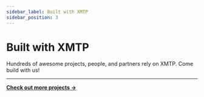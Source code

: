 ```yaml
---
sidebar_label: Built with XMTP
sidebar_position: 3
---
```



# Built with XMTP

Hundreds of awesome projects, people, and partners rely on XMTP. Come build with us!

<BuiltWithXmtp/>

***

**[Check out more projects →](https://github.com/xmtp/awesome-xmtp)**
